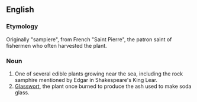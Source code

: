 ==English==
{{wikipedia}}
===Etymology===
Originally "sampiere", from French "Saint Pierre", the patron saint of fishermen who often harvested the plant.

===Noun===

{{en-noun}}

# One of several edible plants growing near the sea, including the rock samphire mentioned by Edgar in Shakespeare's King Lear.
# [[glasswort|Glasswort]], the plant once burned to produce the ash used to make soda glass.